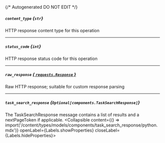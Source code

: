 {/* Autogenerated DO NOT EDIT  */}

##### `content_type` *{`str`}*
HTTP response content type for this operation

---
##### `status_code` *{`int`}*
HTTP response status code for this operation

---
##### `raw_response` [*{ `requests.Response` }*](https://requests.readthedocs.io/en/latest/api/#requests.Response)
Raw HTTP response; suitable for custom response parsing

---
##### `task_search_response` *{`Optional[components.TaskSearchResponse]`}*
The TaskSearchResponse message contains a list of results and a nextPageToken if applicable.
<Collapsible content={() => import('/content/types/models/components/task_search_response/python.mdx')} openLabel={Labels.showProperties} closeLabel={Labels.hideProperties}>
</Collapsible>


